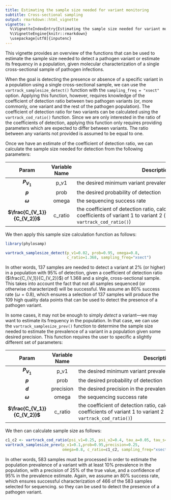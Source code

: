```yaml
---
title: Estimating the sample size needed for variant monitoring
subtitle: Cross-sectional sampling
output: rmarkdown::html_vignette
vignette: >
  %\VignetteIndexEntry{Estimating the sample size needed for variant monitoring (cross-sectional sampling)}
  %\VignetteEngine{knitr::rmarkdown}
  \usepackage[utf8]{inputenc}
---
```


This vignette provides an overview of the functions that can be used to estimate the sample size needed to detect a pathogen variant or estimate its frequency in a population, given molecular characterization of a single cross-sectional sample of pathogen infections.

When the goal is detecting the presence or absence of a specific variant in a population using a single cross-sectional sample, we can use the `vartrack_samplesize_detect()` function with the `sampling_freq = "xsect"` option. Applying this function, however, requires knowledge of the coefficient of detection ratio between two pathogen variants (or, more commonly, one variant and the rest of the pathogen population). The coefficient of detection ratio for two variants can be calculated using the `vartrack_cod_ratio()` function. Since we are only interested in the ratio of the coefficients of detection, applying this function only requires providing parameters which are expected to differ between variants. The ratio between any variants not provided is assumed to be equal to one.

Once we have an estimate of the coefficient of detection ratio, we can calculate the sample size needed for detection from the following parameters:

| Param | Variable Name | <span style="display: inline-block; width:500px">Description</span> |
|:-----:|:-------------:|-------------|
|   **$P_{V_1}$**   |       p_v1       | the desired minimum variant prevalence to be able to detect           |
|   **$p$**   |       prob       | the desired probability of detection          |
|   **$\omega$**   |       omega       | the sequencing success rate          |
|   **$\frac{C_{V_1}}{C_{V_2}}$**   |       c_ratio       | the coefficient of detection ratio, calculated as the ratio of the coefficients of variant 1 to variant 2 (can be calculated using `vartrack_cod_ratio()`)           |

We then apply this sample size calculation function as follows:

```r
library(phylosamp)
```

```r

vartrack_samplesize_detect(p_v1=0.02, prob=0.95, omega=0.8, 
                           c_ratio=1.368, sampling_freq="xsect")

```

In other words, 137 samples are needed to detect a variant at 2% (or higher) in a population with 95% of detection, given a coefficient of detection ratio ($\frac{C_{V_1}}{C_{V_2}}$) of 1.368 and a single, cross-sectional sample. This takes into account the fact that not all samples sequenced (or otherwise characterized) will be successful. We assume an 80% success rate ($\omega=0.8$), which ensures a selection of 137 samples will produce the 109 high quality data points that can be used to detect the presence of a pathogen variant.

In some cases, it may not be enough to simply _detect_ a variant---we may want to estimate its frequency in the population. In that case, we can use the `vartrack_samplesize_prev()` function to determine the sample size needed to estimate the prevalence of a variant in a population given some desired precision. This function requires the user to specific a slightly different set of parameters:

| Param | Variable Name | <span style="display: inline-block; width:500px">Description</span> |
|:-----:|:-------------:|-------------|
|   **$P_{V_1}$**   |       p_v1       | the desired minimum variant prevalence to be able to detect           |
|   **$p$**   |       prob       | the desired probability of detection          |
|   **$d$**   |       precision       | the desired precision in the prevalence estimate          |
|   **$\omega$**   |       omega       | the sequencing success rate        |
|   **$\frac{C_{V_1}}{C_{V_2}}$**   |       c_ratio       | the coefficient of detection ratio, calculated as the ratio of the coefficients of variant 1 to variant 2 (can be calculated using `vartrack_cod_ratio()`)           |

We then can calculate sample size as follows:

```r

c1_c2 <- vartrack_cod_ratio(psi_v1=0.25, psi_v2=0.4, tau_a=0.05, tau_s=0.3)
vartrack_samplesize_prev(p_v1=0.1,prob=0.95,precision=0.25, 
                         omega=0.8, c_ratio=c1_c2, sampling_freq="xsect")

```

In other words, 583 samples must be processed in order to estimate the population prevalence of a variant with at least 10% prevalence in the population, with a precision of 25% of the true value, and a confidence of 95% in the prevalence estimate. Again, we assume an 80% success rate, which ensures successful characterization of 466 of the 583 samples selected for sequencing. so they can be used to detect the presence of a pathogen variant.